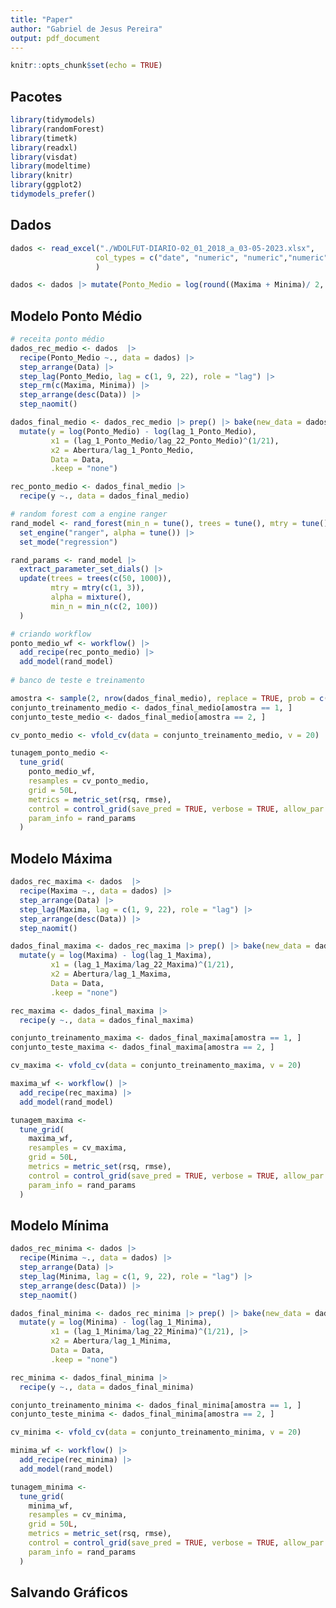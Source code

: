 ```yaml
---
title: "Paper"
author: "Gabriel de Jesus Pereira"
output: pdf_document
---
```


```r
knitr::opts_chunk$set(echo = TRUE)
```
## Pacotes

```r
library(tidymodels)
library(randomForest)
library(timetk)
library(readxl)
library(visdat)
library(modeltime)
library(knitr)
library(ggplot2)
tidymodels_prefer()
```


## Dados

```r
dados <- read_excel("./WDOLFUT-DIARIO-02_01_2018_a_03-05-2023.xlsx",
                   col_types = c("date", "numeric", "numeric","numeric", "numeric")
                   )

dados <- dados |> mutate(Ponto_Medio = log(round((Maxima + Minima)/ 2, 2)))
```

## Modelo Ponto Médio

```r
# receita ponto médio
dados_rec_medio <- dados  |> 
  recipe(Ponto_Medio ~., data = dados) |> 
  step_arrange(Data) |> 
  step_lag(Ponto_Medio, lag = c(1, 9, 22), role = "lag") |> 
  step_rm(c(Maxima, Minima)) |> 
  step_arrange(desc(Data)) |> 
  step_naomit()

dados_final_medio <- dados_rec_medio |> prep() |> bake(new_data = dados) |> drop_na() |> 
  mutate(y = log(Ponto_Medio) - log(lag_1_Ponto_Medio),
         x1 = (lag_1_Ponto_Medio/lag_22_Ponto_Medio)^(1/21),
         x2 = Abertura/lag_1_Ponto_Medio,
         Data = Data,
         .keep = "none")

rec_ponto_medio <- dados_final_medio |> 
  recipe(y ~., data = dados_final_medio)

# random forest com a engine ranger
rand_model <- rand_forest(min_n = tune(), trees = tune(), mtry = tune()) |> 
  set_engine("ranger", alpha = tune()) |> 
  set_mode("regression")

rand_params <- rand_model |> 
  extract_parameter_set_dials() |> 
  update(trees = trees(c(50, 1000)),
         mtry = mtry(c(1, 3)),
         alpha = mixture(),
         min_n = min_n(c(2, 100))
  )

# criando workflow
ponto_medio_wf <- workflow() |>
  add_recipe(rec_ponto_medio) |> 
  add_model(rand_model)
  
# banco de teste e treinamento

amostra <- sample(2, nrow(dados_final_medio), replace = TRUE, prob = c(0.7, 0.3))
conjunto_treinamento_medio <- dados_final_medio[amostra == 1, ]
conjunto_teste_medio <- dados_final_medio[amostra == 2, ]

cv_ponto_medio <- vfold_cv(data = conjunto_treinamento_medio, v = 20)

tunagem_ponto_medio <- 
  tune_grid(
    ponto_medio_wf,
    resamples = cv_ponto_medio,
    grid = 50L,
    metrics = metric_set(rsq, rmse),
    control = control_grid(save_pred = TRUE, verbose = TRUE, allow_par = FALSE),
    param_info = rand_params
  )
```

## Modelo Máxima

```r
dados_rec_maxima <- dados  |> 
  recipe(Maxima ~., data = dados) |> 
  step_arrange(Data) |> 
  step_lag(Maxima, lag = c(1, 9, 22), role = "lag") |> 
  step_arrange(desc(Data)) |> 
  step_naomit()

dados_final_maxima <- dados_rec_maxima |> prep() |> bake(new_data = dados) |> drop_na() |> 
  mutate(y = log(Maxima) - log(lag_1_Maxima),
         x1 = (lag_1_Maxima/lag_22_Maxima)^(1/21),
         x2 = Abertura/lag_1_Maxima,
         Data = Data,
         .keep = "none")

rec_maxima <- dados_final_maxima |> 
  recipe(y ~., data = dados_final_maxima)

conjunto_treinamento_maxima <- dados_final_maxima[amostra == 1, ]
conjunto_teste_maxima <- dados_final_maxima[amostra == 2, ]

cv_maxima <- vfold_cv(data = conjunto_treinamento_maxima, v = 20)

maxima_wf <- workflow() |>
  add_recipe(rec_maxima) |> 
  add_model(rand_model)

tunagem_maxima <- 
  tune_grid(
    maxima_wf,
    resamples = cv_maxima,
    grid = 50L,
    metrics = metric_set(rsq, rmse),
    control = control_grid(save_pred = TRUE, verbose = TRUE, allow_par = FALSE),
    param_info = rand_params
  )
```

## Modelo Mínima

```r
dados_rec_minima <- dados |> 
  recipe(Minima ~., data = dados) |> 
  step_arrange(Data) |> 
  step_lag(Minima, lag = c(1, 9, 22), role = "lag") |> 
  step_arrange(desc(Data)) |> 
  step_naomit()

dados_final_minima <- dados_rec_minima |> prep() |> bake(new_data = dados) |> drop_na() |> 
  mutate(y = log(Minima) - log(lag_1_Minima),
         x1 = (lag_1_Minima/lag_22_Minima)^(1/21), |> 
         x2 = Abertura/lag_1_Minima,
         Data = Data,
         .keep = "none")

rec_minima <- dados_final_minima |> 
  recipe(y ~., data = dados_final_minima)

conjunto_treinamento_minima <- dados_final_minima[amostra == 1, ]
conjunto_teste_minima <- dados_final_minima[amostra == 2, ]

cv_minima <- vfold_cv(data = conjunto_treinamento_minima, v = 20)

minima_wf <- workflow() |>
  add_recipe(rec_minima) |> 
  add_model(rand_model)

tunagem_minima <- 
  tune_grid(
    minima_wf,
    resamples = cv_minima,
    grid = 50L,
    metrics = metric_set(rsq, rmse),
    control = control_grid(save_pred = TRUE, verbose = TRUE, allow_par = FALSE),
    param_info = rand_params
  )
```

## Salvando Gráficos

```r

```

